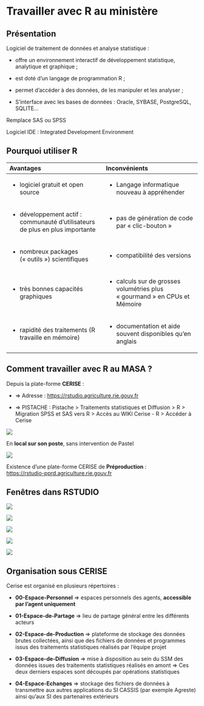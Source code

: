 # Travailler avec R au ministère {.backgroundTitre}

## Présentation {.backgroundTitre}

Logiciel de traitement de données et analyse statistique :

-   offre un environnement interactif de développement statistique, analytique et graphique ;

-   est doté d’un langage de programmation R ;

-   permet d’accéder à des données, de les manipuler et les analyser ;

-   S'interface avec les bases de données : Oracle, SYBASE, PostgreSQL, SQLITE…

Remplace SAS ou SPSS

Logiciel IDE : Integrated Development Environment

## Pourquoi utiliser R

+--------------------------------------------------------------------------------+-----------------------------------------------------------------------------+
| Avantages                                                                      | **Inconvénients**                                                           |
+:===============================================================================+:============================================================================+
| -   logiciel gratuit et open source                                            | -   Langage informatique nouveau à appréhender                              |
+--------------------------------------------------------------------------------+-----------------------------------------------------------------------------+
| -   développement actif : communauté d’utilisateurs de plus en plus importante | -   pas de génération de code par « clic-bouton »                           |
+--------------------------------------------------------------------------------+-----------------------------------------------------------------------------+
| -   nombreux packages (« outils ») scientifiques                               | -   compatibilité des versions                                              |
+--------------------------------------------------------------------------------+-----------------------------------------------------------------------------+
| -   très bonnes capacités graphiques                                           | -   calculs sur de grosses volumétries plus « gourmand » en CPUs et Mémoire |
+--------------------------------------------------------------------------------+-----------------------------------------------------------------------------+
| -   rapidité des traitements (R travaille en mémoire)                          | -   documentation et aide souvent disponibles qu'en anglais                 |
+--------------------------------------------------------------------------------+-----------------------------------------------------------------------------+

## Comment travailler avec R au MASA ?

Depuis la plate-forme **CERISE** :

-   ⇒ Adresse : <https://rstudio.agriculture.rie.gouv.fr>

-   ⇒ PISTACHE : Pistache \> Traitements statistiques et Diffusion \> R \> Migration SPSS et SAS vers R \> Accès au WIKI Cerise - R \> Accéder à Cerise

![](img/clipboard-travailler1.png)

En **local sur son poste**, sans intervention de Pastel

![](img/clipboard-preco.png){fig-align="center"}

Existence d'une plate-forme CERISE de **Préproduction** :\
<https://rstudio-pprd.agriculture.rie.gouv.fr>

## Fenêtres dans RSTUDIO

![](img/clipboard-2886638445.png){fig-align="left"}

![](img/clipboard-2489179024.png){fig-align="left"}

![](img/clipboard-console.png){fig-align="center"}

![](img/clipboard-1749613597.png){fig-align="right"}

![](img/clipboard-2489179024.png){fig-align="right"}

## Organisation sous CERISE

Cerise est organisé en plusieurs répertoires :

-   **00-Espace-Personnel** =\> espaces personnels des agents, **accessible par l’agent uniquement**

-   **01-Espace-de-Partage** =\> lieu de partage général entre les différents acteurs

-   **02-Espace-de-Production** =\> plateforme de stockage des données brutes collectées, ainsi que des fichiers de données et programmes issus des traitements statistiques réalisés par l'équipe projet

-   **03-Espace-de-Diffusion** =\> mise à disposition au sein du SSM des données issues des traitements statistiques réalisés en amont =\> Ces deux derniers espaces sont découpés par opérations statistiques

-   **04-Espace-Echanges** =\> stockage des fichiers de données à transmettre aux autres applications du SI CASSIS (par exemple Agreste) ainsi qu'aux SI des partenaires extérieurs
